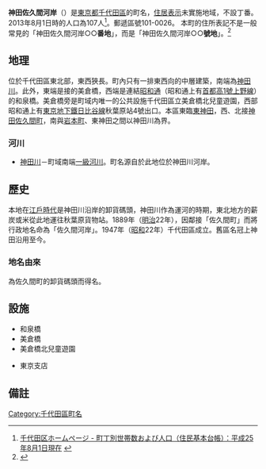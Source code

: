 {{pathnav|日本|東京都|千代田區|frame=1}}
{{Infobox Settlement
|official_name =  神田佐久間河岸
|native_name =
|settlement_type = [[町|町]]
|image_skyline =
|imagesize =
|image_caption =
|image_flag =
|image_seal =
| image_map =
| map_caption =
|subdivision_type = [[國家|國家]]
|subdivision_name = [[File:Flag_of_Japan.svg|border]] [[日本|日本]]
|subdivision_type1 = [[都道府縣|都道府縣]]
|subdivision_name1 = [[File:Flag_of_Tokyo_Prefecture.svg|25px]] [[東京都|東京都]]
|subdivision_type2 = [[東京都區部|特別區]]
|subdivision_name2 = [[File:Flag_of_Chiyoda,_Tokyo.svg|25px]] [[千代田區|千代田區]]
|established_title =
|established_date =
|government_type =
|leader_title =
|leader_name =
|area_magnitude =
|area_total_sq_mi =
|area_total_km2 =
|area_land_sq_mi =
|area_land_km2 =
|area_urban_sq_mi =
|area_urban_km2 =
|area_metro_km2 =
|area_metro_sq_mi =
|population_as_of= 2013年（平成25年）8月1日
|population_footnotes =
|population_total = 107
|population_urban =
|population_metro =
|population_density_sq_mi =
|population_density_km2 =
| timezone = [[日本標準時間|JST]]
| utc_offset = +9
|timezone_DST =
|utc_offset_DST =
|latd=|latm=|lats=|latNS=
|longd=|longm=|longs=|longEW=
|elevation_footnotes=
|elevation_m =
|elevation_ft =
|postal_code_type = [[郵遞區號|郵遞區號]]
|postal_code = 101-0026　
|area_code = 03
|website =
|footnotes =
}}
'''神田佐久間河岸'''（{{jpn|j=神田佐久間河岸|hg=かんださくまがし|rm=Kanda-sakumagaji|f=y}}）是[[東京都|東京都]][[千代田區|千代田區]]的町名，[[住居表示|住居表示]]未實施地域，不設丁番。2013年8月1日時的人口為107人<ref>[http://www.city.chiyoda.lg.jp/koho/kuse/gaiyo/toke/cho-setai/cho-setaih2508.html 千代田区ホームページ - 町丁別世帯数および人口（住民基本台帳）：平成25年8月1日現在] {{webarchive|url=https://web.archive.org/web/20131027221615/http://www.city.chiyoda.lg.jp/koho/kuse/gaiyo/toke/cho-setai/cho-setaih2508.html |date=2013-10-27 }}</ref>。郵遞區號101-0026。
本町的住所表記不是一般常見的「神田佐久間河岸○○'''番地'''」，而是「神田佐久間河岸○○'''號地'''」。<ref>{{Cite web|url=http://www.city.chiyoda.lg.jp/koho/machizukuri/tochi/jukyohyoji/hyoki.html|title=住所の表記|publisher=千代田區ホームページ|accessdate=2013-05-04|archive-date=2019-09-23|archive-url=https://web.archive.org/web/20190923162402/http://www.city.chiyoda.lg.jp/koho/machizukuri/tochi/jukyohyoji/hyoki.html|dead-url=no}}</ref>

== 地理 ==
位於千代田區東北部，東西狹長。町內只有一排東西向的中層建築，南端為[[神田川_(東京都)|神田川]]。此外，東端是接{{link-ja|清洲橋通|清洲橋通り}}的美倉橋，西端是連結[[昭和通|昭和通]]（昭和通上有[[首都高速道路|首都高]][[首都高速1號上野線|1號上野線]]）的和泉橋。美倉橋旁是町域内唯一的公共設施千代田區立美倉橋北兒童遊園，西部昭和通上有[[東京地下鐵|東京地下鐵]][[東京地下鐵日比谷線|日比谷線]]秋葉原站4號出口。本區東臨[[東神田|東神田]]，西、北接[[神田佐久間町|神田佐久間町]]，南與[[岩本町|岩本町]]、東神田之間以神田川為界。

=== 河川 ===
* [[神田川_(東京都)|神田川]]－町域南端[[一級河川|一級河川]]。町名源自於此地位於神田川河岸。

== 歷史 ==
本地在[[江戶時代|江戶時代]]是神田川沿岸的卸貨碼頭，神田川作為運河的時期，東北地方的薪炭或米從此地運往秋葉原貨物站。1889年（[[明治|明治]]22年），因鄰接「佐久間町」而將行政地名命為「佐久間河岸」。1947年（[[昭和|昭和]]22年）千代田區成立。舊區名冠上神田沿用至今。

=== 地名由來 ===
為佐久間町的卸貨碼頭而得名。

== 設施 ==
* 和泉橋
* 美倉橋
* 美倉橋北兒童遊園
* {{link-ja|SUZUKEN|スズケン}}東京支店

== 備註 ==
{{reflist}}

{{Geographic Location
|中央      = 神田佐久間河岸
|北        = [[神田佐久間町|神田佐久間町]]
|Northeast =
|東        = [[神田佐久間町|神田佐久間町]]
|Southeast =
|南        = [[岩本町|岩本町]]、[[東神田|東神田]]
|西南      = [[神田岩本町|神田岩本町]]
|西        = [[東神田|東神田]]
|Northwest =
|image     =
}}

{{千代田區的町名}}
{{DEFAULTSORT:Kanda-Sakumagashi}}
[[Category:千代田區町名|Category:千代田區町名]]